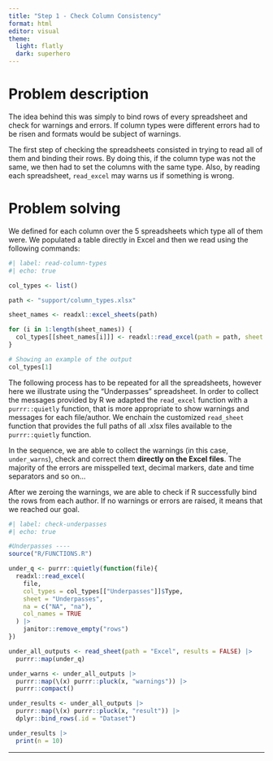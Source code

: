 ```yaml
---
title: "Step 1 - Check Column Consistency"
format: html
editor: visual
theme:
  light: flatly
  dark: superhero
---
```


# Problem description

The idea behind this was simply to bind rows of every spreadsheet and check for warnings and errors. If column types were different errors had to be risen and formats would be subject of warnings.

The first step of checking the spreadsheets consisted in trying to read all of them and binding their rows. By doing this, if the column type was not the same, we then had to set the columns with the same type. Also, by reading each spreadsheet, `read_excel` may warns us if something is wrong.

# Problem solving

We defined for each column over the 5 spreadsheets which type all of them were. We populated a table directly in Excel and then we read using the following commands:

```r
#| label: read-column-types
#| echo: true

col_types <- list()

path <- "support/column_types.xlsx"

sheet_names <- readxl::excel_sheets(path)

for (i in 1:length(sheet_names)) {
  col_types[[sheet_names[i]]] <- readxl::read_excel(path = path, sheet = i)
}

# Showing an example of the output
col_types[1]
```

The following process has to be repeated for all the spreadsheets, however here we illustrate using the "Underpasses" spreadsheet. In order to collect the messages provided by R we adapted the `read_excel` function with a `purrr::quietly` function, that is more appropriate to show warnings and messages for each file/author. We enchain the customized `read_sheet` function that provides the full paths of all .xlsx files available to the `purrr::quietly` function.

In the sequence, we are able to collect the warnings (in this case, `under_warns`), check and correct them **directly on the Excel files**. The majority of the errors are misspelled text, decimal markers, date and time separators and so on...

After we zeroing the warnings, we are able to check if R successfully bind the rows from each author. If no warnings or errors are raised, it means that we reached our goal.

```r
#| label: check-underpasses
#| echo: true

#Underpasses ----
source("R/FUNCTIONS.R")

under_q <- purrr::quietly(function(file){
  readxl::read_excel(
    file,
    col_types = col_types[["Underpasses"]]$Type,
    sheet = "Underpasses",
    na = c("NA", "na"),
    col_names = TRUE
  ) |>
    janitor::remove_empty("rows")
})

under_all_outputs <- read_sheet(path = "Excel", results = FALSE) |>
  purrr::map(under_q)

under_warns <- under_all_outputs |>
  purrr::map(\(x) purrr::pluck(x, "warnings")) |>
  purrr::compact()

under_results <- under_all_outputs |>
  purrr::map(\(x) purrr::pluck(x, "result")) |>
  dplyr::bind_rows(.id = "Dataset")

under_results |>
  print(n = 10)
```

------------------------------------------------------------------------
